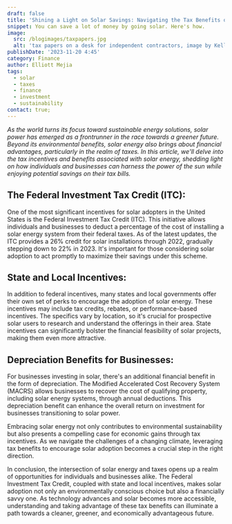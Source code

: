 ```yaml
---
draft: false
title: 'Shining a Light on Solar Savings: Navigating the Tax Benefits of Going Solar'
snippet: You can save a lot of money by going solar. Here's how.
image:
  src: /blogimages/taxpapers.jpg
  alt: 'tax papers on a desk for independent contractors, image by Kelly Sikkema.'
publishDate: '2023-11-20 4:45'
category: Finance
author: Elliott Mejia
tags:
  - solar
  - taxes
  - finance
  - investment
  - sustainability
contact: true;
---
```



*As the world turns its focus toward sustainable energy solutions, solar power has emerged as a frontrunner in the race towards a greener future. Beyond its environmental benefits, solar energy also brings about financial advantages, particularly in the realm of taxes. In this article, we'll delve into the tax incentives and benefits associated with solar energy, shedding light on how individuals and businesses can harness the power of the sun while enjoying potential savings on their tax bills.*

## The Federal Investment Tax Credit (ITC):

One of the most significant incentives for solar adopters in the United States is the Federal Investment Tax Credit (ITC). This initiative allows individuals and businesses to deduct a percentage of the cost of installing a solar energy system from their federal taxes. As of the latest updates, the ITC provides a 26% credit for solar installations through 2022, gradually stepping down to 22% in 2023. It's important for those considering solar adoption to act promptly to maximize their savings under this scheme.


<ImageWithCredit
    imgLink="https://images.unsplash.com/photo-1545315003-c5ad6226c272?q=80&w=2264&auto=format&fit=crop&ixlib=rb-4.0.3&ixid=M3wxMjA3fDB8MHxwaG90by1wYWdlfHx8fGVufDB8fHx8fA%3D%3D"
    imgAlt="Happy woman free from utility charges. Credit: Clay Banks"
    height="400px"
    creditLink="https://unsplash.com/photos/woman-in-green-jacket-raising-her-hands-POzx_amnWJw"
    creditCopy="Happy about taxes!"
    creditName="Clay Banks"
    creditSource="Unsplash"
    target="_blank"
/>

## State and Local Incentives:

In addition to federal incentives, many states and local governments offer their own set of perks to encourage the adoption of solar energy. These incentives may include tax credits, rebates, or performance-based incentives. The specifics vary by location, so it's crucial for prospective solar users to research and understand the offerings in their area. State incentives can significantly bolster the financial feasibility of solar projects, making them even more attractive.

## Depreciation Benefits for Businesses:

For businesses investing in solar, there's an additional financial benefit in the form of depreciation. The Modified Accelerated Cost Recovery System (MACRS) allows businesses to recover the cost of qualifying property, including solar energy systems, through annual deductions. This depreciation benefit can enhance the overall return on investment for businesses transitioning to solar power.

Embracing solar energy not only contributes to environmental sustainability but also presents a compelling case for economic gains through tax incentives. As we navigate the challenges of a changing climate, leveraging tax benefits to encourage solar adoption becomes a crucial step in the right direction.

In conclusion, the intersection of solar energy and taxes opens up a realm of opportunities for individuals and businesses alike. The Federal Investment Tax Credit, coupled with state and local incentives, makes solar adoption not only an environmentally conscious choice but also a financially savvy one. As technology advances and solar becomes more accessible, understanding and taking advantage of these tax benefits can illuminate a path towards a cleaner, greener, and economically advantageous future.
